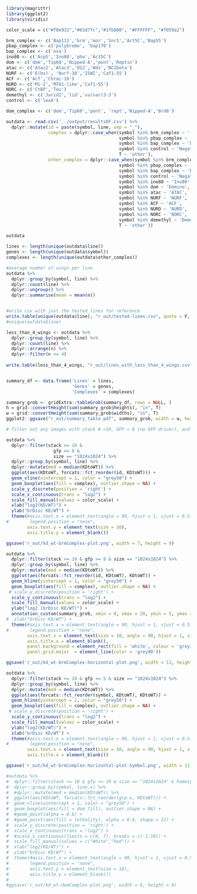 
```r
library(magrittr)
library(ggplot2)
library(viridis)

color_scale = c("#f0e932","#03d7fc","#1fb800", "#FFFFFF", "#f059a2")
```

```r

brm_complex <- c('Bap111','brm','mor','Snr1','Act5C','Bap55')
pbap_complex <- c('polybromo', 'bap170')
bap_complex <- c('osa')
ino80 <- c('Arp5','Ino80','pho','Act5C')
dom <- c('dom','Tip60','Nipped-A','pont','Reptin')
atac <- c('Atac2','Atac3','D12','Wds','NC2beta')
NURF <- c('E(bx)', 'Nurf-38','ISWI','Caf1-55')
ACF <- c('Acf','Chrac-16')
NURD <- c('Mi-2','MTA1-like','Caf1-55')
NORC <- c('CtBP','Tou')
demethyl <- c('Jarid2','lid','su(var)3-3')
control <- c('lexA')

dom_complex <- c('dom','Tip60','pont', 'rept','Nipped-A','Brd8')

outdata <- read.csv('../output/resultsDF.csv') %>%
  dplyr::mutate(id = paste(symbol, line, sep = "_"),
                complex = dplyr::case_when(symbol %in% brm_complex ~ '(p)bap',
                                           symbol %in% pbap_complex ~ 'pbap',
                                           symbol %in% bap_complex ~ 'bap',
                                           symbol %in% control ~ 'Negative-Control',
                                           T ~ 'other'),
                other_complex = dplyr::case_when(symbol %in% brm_complex ~ '(p)bap',
                                           symbol %in% pbap_complex ~ 'pbap',
                                           symbol %in% bap_complex ~ 'bap',
                                           symbol %in% control ~ 'Negative-Control',
                                           symbol %in% ino80 ~ 'Ino80',
                                           symbol %in% dom ~ 'Domino',
                                           symbol %in% atac ~ 'ATAC',
                                           symbol %in% NURF ~ 'NURF',
                                           symbol %in% ACF ~ 'ACF',
                                           symbol %in% NURD ~ 'NURD',
                                           symbol %in% NORC ~ 'NORC',
                                           symbol %in% demethyl ~ 'Demethylase',
                                           T ~ 'other'))

outdata 
```
```r

lines <- length(unique(outdata$line))
genes <- length(unique(outdata$symbol))
complexes <- length(unique(outdata$other_complex))

#average number of wings per line
outdata %>%
  dplyr::group_by(symbol, line) %>%
  dplyr::count(line) %>%
  dplyr::ungroup() %>% 
  dplyr::summarise(mean = mean(n))


#write csv with just the tested lines for reference
write.table(unique(outdata$line), "r_out/tested-lines.csv", quote = F, col.names = F, row.names = F, sep = ',')
#unique(outdata$line)

less_than_4_wings <- outdata %>%
  dplyr::group_by(symbol, line) %>%
  dplyr::count(line) %>%
  dplyr::arrange(n) %>%
  dplyr::filter(n <= 4)
  
write.table(less_than_4_wings, "r_out/lines_with_less_than_4_wings.csv", row.names = F, quote = F,sep = ',')


summary_df <- data.frame('Lines' = lines,
                         'Genes' = genes,
                         'Complexes' = complexes)

summary_grob <- gridExtra::tableGrob(summary_df, rows = NULL, )
h = grid::convertHeight(sum(summary_grob$heights), "in", T)
w = grid::convertHeight(sum(summary_grob$widths), "in", T)
ggplot2::ggsave("r_out/summary_table.pdf", summary_grob, width = w, height = h)


```


```r
# filter out any images with stack # <10, GFP < 8 (no GFP driver), and only use 1024x1024 dimensions

outdata %>%
  dplyr::filter(stack >= 10 &
                  gfp >= 8 &
                  size == "1024x1024") %>%
  dplyr::group_by(symbol, line) %>%
  dplyr::mutate(med = median(KDtoWT)) %>%
  ggplot(aes(KDtoWT, forcats::fct_reorder(id, KDtoWT))) +
  geom_vline(xintercept = 1, color = "grey50") +
  geom_boxplot(aes(fill = complex), outlier.shape = NA) +
  scale_y_discrete(position = 'right') +
  scale_x_continuous(trans = "log2") +
  scale_fill_manual(values = color_scale) +
  xlab("log2(KD/WT)") +
  ylab("brDisc KD/WT") +
  theme(#axis.text.x = element_text(angle = 90, hjust = 1, vjust = 0.5),
#        legend.position = "none",
        axis.text.y = element_text(size = 10),
        axis.title.y = element_blank())

ggsave('r_out/kd_wt-brmComplex-plot.png', width = 7, height = 9)

```

```r
outdata %>%
  dplyr::filter(stack >= 10 & gfp >= 8 & size == "1024x1024") %>%
  dplyr::group_by(symbol, line) %>%
  dplyr::mutate(med = median(KDtoWT)) %>%
  ggplot(aes(forcats::fct_reorder(id, KDtoWT), KDtoWT)) +
  geom_hline(yintercept = 1, color = "grey50") +
  geom_boxplot(aes(fill = complex), outlier.shape = NA) +
 # scale_y_discrete(position = 'right') +
  scale_y_continuous(trans = "log2") +
  scale_fill_manual(values = color_scale) +
  ylab("log2 (brDisc KD/WT)") +
  annotation_custom(summary_grob, xmin = 0, xmax = 20, ymin = 5, ymax = 0) +
#  xlab("brDisc KD/WT") +
  theme(#axis.text.x = element_text(angle = 90, hjust = 1, vjust = 0.5),
#        legend.position = "none",
        axis.text.x = element_text(size = 10, angle = 90, hjust = 1, vjust = 0.5),
        axis.title.x = element_blank(),
        panel.background = element_rect(fill = 'white', colour = 'grey10'),
        panel.grid.major  = element_line(color = 'grey90'))

ggsave('r_out/kd_wt-brmComplex-horizontal-plot.png', width = 11, height = 5)

```
```r



outdata %>%
  dplyr::filter(stack >= 10 & gfp >= 5 & size == "1024x1024") %>%
  dplyr::group_by(symbol, line) %>%
  dplyr::mutate(med = median(KDtoWT)) %>%
  ggplot(aes(forcats::fct_reorder(symbol, KDtoWT), KDtoWT)) +
  geom_hline(yintercept = 1, color = "grey50") +
  geom_boxplot(aes(fill = complex), outlier.shape = NA) +
 # scale_y_discrete(position = 'right') +
  scale_y_continuous(trans = "log2") +
  scale_fill_manual(values = color_scale) +
  ylab("log2(KD/WT)") +
  xlab("brDisc KD/WT") +
  theme(#axis.text.x = element_text(angle = 90, hjust = 1, vjust = 0.5),
#        legend.position = "none",
        axis.text.x = element_text(size = 10, angle = 90, hjust = 1, vjust = 0.5),
        axis.title.x = element_blank())

ggsave('r_out/kd_wt-brmComplex-horizontal-plot-Symbol.png', width = 11, height = 7)

```

```r
#outdata %>%
#  dplyr::filter(stack >= 10 & gfp >= 10 & size == "1024x1024" & homozygous == T) %>%
#  dplyr::group_by(symbol, line.x) %>%
#  #dplyr::mutate(med = median(KDtoWT)) %>%
#  ggplot(aes(KDtoWT, forcats::fct_reorder(grp.x, KDtoWT))) +
#  geom_vline(xintercept = 1, color = "grey50") +
#  geom_boxplot(aes(fill = dom_fill), outlier.shape = NA) +
#  #geom_point(alpha = 0.6) +
#  #geom_point(aes(fill = lethality), alpha = 0.8, shape = 21) +
#  scale_y_discrete(position = 'right') +
#  scale_x_continuous(trans = "log2") +
#  #scale_x_continuous(limits = c(0, 7), breaks = c(-1:10)) +
#  scale_fill_manual(values = c("White","Red")) +
#  xlab("log2(KD/WT)") +
#  ylab("brDisc KD/WT") +
#  theme(#axis.text.x = element_text(angle = 90, hjust = 1, vjust = 0.5),
#        legend.position = "none",
#        axis.text.y = element_text(size = 10),
#        axis.title.y = element_blank())
#
#ggsave('r_out/kd_wt-domComplex-plot.png', width = 6, height = 9)

```



